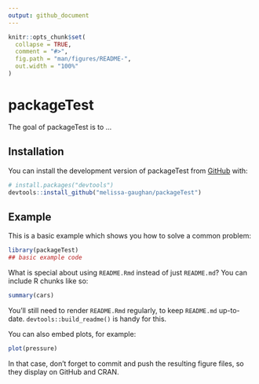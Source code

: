 ```yaml
---
output: github_document
---
```


<!-- README.md is generated from README.Rmd. Please edit that file -->

```r
knitr::opts_chunk$set(
  collapse = TRUE,
  comment = "#>",
  fig.path = "man/figures/README-",
  out.width = "100%"
)
```

# packageTest

<!-- badges: start -->
<!-- badges: end -->

The goal of packageTest is to ...

## Installation

You can install the development version of packageTest from [GitHub](https://github.com/) with:

``` r
# install.packages("devtools")
devtools::install_github("melissa-gaughan/packageTest")
```

## Example

This is a basic example which shows you how to solve a common problem:

```r
library(packageTest)
## basic example code
```

What is special about using `README.Rmd` instead of just `README.md`? You can include R chunks like so:

```r
summary(cars)
```

You'll still need to render `README.Rmd` regularly, to keep `README.md` up-to-date. `devtools::build_readme()` is handy for this.

You can also embed plots, for example:

```r
plot(pressure)
```

In that case, don't forget to commit and push the resulting figure files, so they display on GitHub and CRAN.
